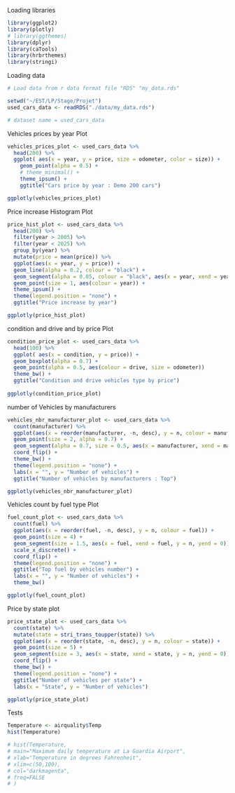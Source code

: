 Loading libraries

```r

library(ggplot2)
library(plotly)
# library(ggthemes)
library(dplyr)
library(caTools)
library(hrbrthemes)
library(stringi)

```

Loading data 

```r

# Load data from r data format file "RDS" "my_data.rds"

setwd("~/EST/LP/Stage/Projet")
used_cars_data <- readRDS("./data/my_data.rds")

# dataset name = used_cars_data

```

Vehicles prices by year Plot

```r

vehicles_prices_plot <- used_cars_data %>%
  head(200) %>%
  ggplot( aes(x = year, y = price, size = odometer, color = size)) +
    geom_point(alpha = 0.5) +
    # theme_minimal() +
    theme_ipsum() +
    ggtitle("Cars price by year : Demo 200 cars")

ggplotly(vehicles_prices_plot)

```


Price increase Histogram Plot

```r

price_hist_plot <- used_cars_data %>%
  head(200) %>%
  filter(year > 2005) %>%
  filter(year < 2025) %>%
  group_by(year) %>%
  mutate(price = mean(price)) %>%
  ggplot(aes(x = year, y = price)) +
  geom_line(alpha = 0.2, colour = "black") +
  geom_segment(alpha = 0.05, colour = "black", aes(x = year, xend = year, y = price, yend = 0)) +
  geom_point(size = 1, aes(colour = year)) +
  theme_ipsum() +
  theme(legend.position = "none") +
  ggtitle("Price increase by year")

ggplotly(price_hist_plot)

```


condition and drive and  by price Plot

```r

condition_price_plot <- used_cars_data %>%
  head(100) %>%
  ggplot( aes(x = condition, y = price)) +
  geom_boxplot(alpha = 0.7) +
  geom_point(alpha = 0.5, aes(colour = drive, size = odometer))
  theme_bw() +
  ggtitle("Condition and drive vehicles type by price")
  
ggplotly(condition_price_plot)

```

number of Vehicles by manufacturers

```r

vehicles_nbr_manufacturer_plot <- used_cars_data %>%
  count(manufacturer) %>%
  ggplot(aes(x = reorder(manufacturer, -n, desc), y = n, colour = manufacturer)) +
  geom_point(size = 2, alpha = 0.7) +
  geom_segment(alpha = 0.7, size = 0.5, aes(x = manufacturer, xend = manufacturer, y = n, yend = 0)) +
  coord_flip() +
  theme_bw() +
  theme(legend.position = "none") +
  labs(x = "", y = "Number of vehicles") +
  ggtitle("Number of vehicles by manufacturers : Top") 

ggplotly(vehicles_nbr_manufacturer_plot)


```



Vehicles count by fuel type Plot

```r

fuel_count_plot <- used_cars_data %>%
  count(fuel) %>%
  ggplot(aes(x = reorder(fuel, -n, desc), y = n, colour = fuel)) +
  geom_point(size = 4) +
  geom_segment(size = 1.5, aes(x = fuel, xend = fuel, y = n, yend = 0)) +
  scale_x_discrete() +
  coord_flip() +
  theme(legend.position = "none") +
  ggtitle("Top fuel by vehicles number") +
  labs(x = "", y = "Number of vehicles") +
  theme_bw()

ggplotly(fuel_count_plot)

```


Price by state plot

```r

price_state_plot <- used_cars_data %>%
  count(state) %>%
  mutate(state = stri_trans_toupper(state)) %>%
  ggplot(aes(x = reorder(state, -n, desc), y = n, colour = state)) +
  geom_point(size = 5) +
  geom_segment(size = 3, aes(x = state, xend = state, y = n, yend = 0)) +
  coord_flip() +
  theme_bw() +
  theme(legend.position = "none") +
  ggtitle("Number of vehicles per state") +
  labs(x = "State", y = "Number of vehicles")

ggplotly(price_state_plot)

```


Tests

```r

Temperature <- airquality$Temp
hist(Temperature)

# hist(Temperature,
# main="Maximum daily temperature at La Guardia Airport",
# xlab="Temperature in degrees Fahrenheit",
# xlim=c(50,100),
# col="darkmagenta",
# freq=FALSE
# )


```

